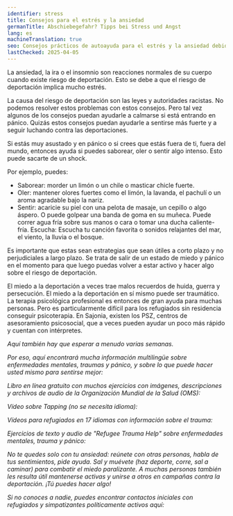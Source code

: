 ```yaml
---
identifier: stress
title: Consejos para el estrés y la ansiedad
germanTitle: Abschiebegefahr? Tipps bei Stress und Angst
lang: es
machineTranslation: true
seo: Consejos prácticos de autoayuda para el estrés y la ansiedad debido al riesgo de deportación – estrategias de relajación y opciones de apoyo para las personas afectadas.
lastChecked: 2025-04-05
---
```


La ansiedad, la ira o el insomnio son reacciones normales de su cuerpo cuando existe riesgo de deportación. Esto se debe a que el riesgo de deportación implica mucho estrés.

La causa del riesgo de deportación son las leyes y autoridades racistas. No podemos resolver estos problemas con estos consejos. Pero tal vez algunos de los consejos puedan ayudarle a calmarse si está entrando en pánico. Quizás estos consejos puedan ayudarle a sentirse más fuerte y a seguir luchando contra las deportaciones.

Si estás muy asustado y en pánico o si crees que estás fuera de ti, fuera del mundo, entonces ayuda si puedes saborear, oler o sentir algo intenso. Esto puede sacarte de un shock.

Por ejemplo, puedes:

- Saborear: morder un limón o un chile o masticar chicle fuerte.
- Oler: mantener olores fuertes como el limón, la lavanda, el pachulí o un aroma agradable bajo la nariz.
- Sentir: acaricie su piel con una pelota de masaje, un cepillo o algo áspero. O puede golpear una banda de goma en su muñeca. Puede correr agua fría sobre sus manos o cara o tomar una ducha caliente-fría.
Escucha: Escucha tu canción favorita o sonidos relajantes del mar, el viento, la lluvia o el bosque.

Es importante que estas sean estrategias que sean útiles a corto plazo y no perjudiciales a largo plazo. Se trata de salir de un estado de miedo y pánico en el momento para que luego puedas volver a estar activo y hacer algo sobre el riesgo de deportación.

El miedo a la deportación a veces trae malos recuerdos de huida, guerra y persecución. El miedo a la deportación en sí mismo puede ser traumático. La terapia psicológica profesional es entonces de gran ayuda para muchas personas. Pero es particularmente difícil para los refugiados sin residencia conseguir psicoterapia. En Sajonia, existen los PSZ, centros de asesoramiento psicosocial, que a veces pueden ayudar un poco más rápido y cuentan con intérpretes.

<Address identifier="psz_sachsen"/>

Aquí también hay que esperar a menudo varias semanas.

Por eso, aquí encontrará mucha información multilingüe sobre enfermedades mentales, traumas y pánico, y sobre lo que puede hacer usted mismo para sentirse mejor:

Libro en línea gratuito con muchos ejercicios con imágenes, descripciones y archivos de audio de la Organización Mundial de la Salud (OMS):

<ExternalShortLink identifier="who_stress"/>

Vídeo sobre Tapping (no se necesita idioma):

<ExternalShortLink identifier="tapping"/>

Vídeos para refugiados en 17 idiomas con información sobre el trauma:

<ExternalShortLink identifier="maxplank_trauma"/>

Ejercicios de texto y audio de "Refugee Trauma Help" sobre enfermedades mentales, trauma y pánico:

<ExternalShortLink identifier="refugee_trauma_nawa"/>

No te quedes solo con tu ansiedad: reúnete con otras personas, habla de tus sentimientos, pide ayuda. Sal y muévete (haz deporte, corre, sal a caminar) para combatir el miedo paralizante. A muchas personas también les resulta útil mantenerse activas y unirse a otros en campañas contra la deportación. ¡Tú puedes hacer algo!

Si no conoces a nadie, puedes encontrar contactos iniciales con refugiados y simpatizantes políticamente activos aquí:

<ExternalShortLink identifier="w2eu_contacts"/>

